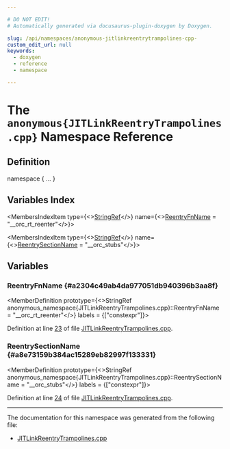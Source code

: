 ```yaml
---

# DO NOT EDIT!
# Automatically generated via docusaurus-plugin-doxygen by Doxygen.

slug: /api/namespaces/anonymous-jitlinkreentrytrampolines-cpp-
custom_edit_url: null
keywords:
  - doxygen
  - reference
  - namespace

---
```





# The `anonymous{JITLinkReentryTrampolines.cpp}` Namespace Reference

<DoxygenPage pluginConfig={pluginConfig}>



## Definition

<CodeBlock>namespace &#123; ... &#125;</CodeBlock>

## Variables Index

<MembersIndex>

<MembersIndexItem
  type={<><a href="/docs/api/classes/llvm/stringref">StringRef</a></>}
  name={<><a href="#a2304c49ab4da977051db940396b3aa8f">ReentryFnName</a> = &quot;&#95;&#95;orc&#95;rt&#95;reenter&quot;</>}>
</MembersIndexItem>

<MembersIndexItem
  type={<><a href="/docs/api/classes/llvm/stringref">StringRef</a></>}
  name={<><a href="#a8e73159b384ac15289eb82997f133331">ReentrySectionName</a> = &quot;&#95;&#95;orc&#95;stubs&quot;</>}>
</MembersIndexItem>

</MembersIndex>


<SectionDefinition>

## Variables

### ReentryFnName {#a2304c49ab4da977051db940396b3aa8f}

<MemberDefinition
  prototype={<>StringRef anonymous&#95;namespace&#123;JITLinkReentryTrampolines.cpp&#125;::ReentryFnName = &quot;&#95;&#95;orc&#95;rt&#95;reenter&quot;</>}
  labels = {["constexpr"]}>

Definition at line <a href="/docs/api/files/lib/lib/executionengine/lib/executionengine/orc/jitlinkreentrytrampolines-cpp/#l00023">23</a> of file <a href="/docs/api/files/lib/lib/executionengine/lib/executionengine/orc/jitlinkreentrytrampolines-cpp">JITLinkReentryTrampolines.cpp</a>.
</MemberDefinition>

### ReentrySectionName {#a8e73159b384ac15289eb82997f133331}

<MemberDefinition
  prototype={<>StringRef anonymous&#95;namespace&#123;JITLinkReentryTrampolines.cpp&#125;::ReentrySectionName = &quot;&#95;&#95;orc&#95;stubs&quot;</>}
  labels = {["constexpr"]}>

Definition at line <a href="/docs/api/files/lib/lib/executionengine/lib/executionengine/orc/jitlinkreentrytrampolines-cpp/#l00024">24</a> of file <a href="/docs/api/files/lib/lib/executionengine/lib/executionengine/orc/jitlinkreentrytrampolines-cpp">JITLinkReentryTrampolines.cpp</a>.
</MemberDefinition>

</SectionDefinition>

<hr/>

The documentation for this namespace was generated from the following file:

<ul>
<li><a href="/docs/api/files/lib/lib/executionengine/lib/executionengine/orc/jitlinkreentrytrampolines-cpp">JITLinkReentryTrampolines.cpp</a></li>
</ul>

</DoxygenPage>
